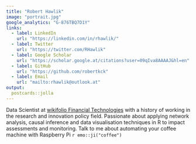 ```yaml
---
title: "Robert Hawlik"
image: "portrait.jpg"
google_analytics: "G-876TBQ7D1Y"
links:
  - label: LinkedIn
    url: "https://linkedin.com/in/rhawlik/"
  - label: Twitter
    url: "https://twitter.com/RHawlik"
  - label: Google Scholar
    url: "https://scholar.google.at/citations?user=09qIva8AAAAJ&hl=en"
  - label: GitHub
    url: "https://github.com/robertkck"
  - label: Email
    url: "mailto:rhawlik@outlook.at"
output:
  postcards::jolla
---
```

 
Data Scientist at [wikifolio Financial Technologies](https://wikifolio.com) with a history of working in the research and innovation policy field. Passionate about applying network analysis, causal inference and data visualisation techniques in R to impact assessments and monitoring. Talk to me about automating your coffee machine with Raspberry Pi `r emo::ji("coffee")`